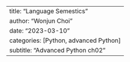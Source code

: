 ---
title: "Language Semestics"
author: "Wonjun Choi"
date: "2023-03-10"
categories: [Python, advanced Python]
subtitle: "Advanced Python ch02"
---